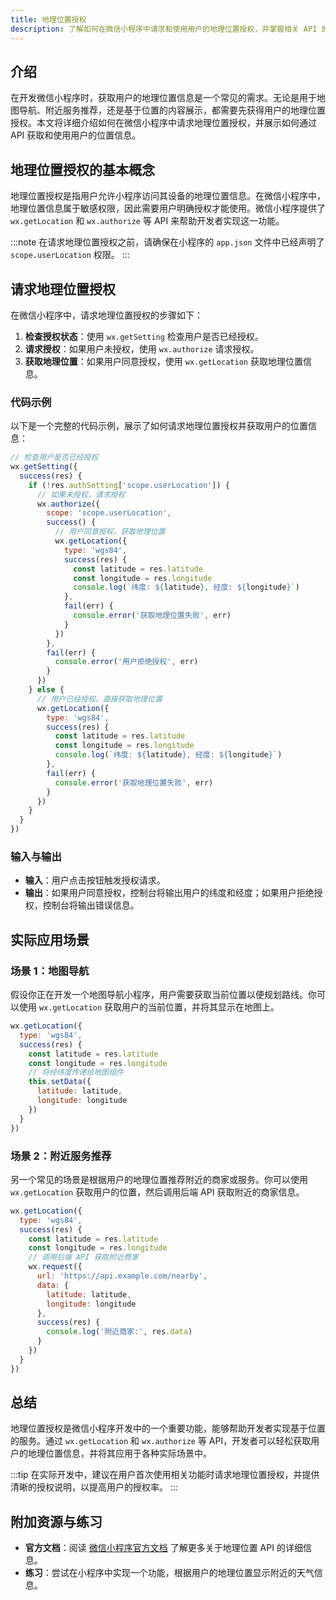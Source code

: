 ```yaml
---
title: 地理位置授权
description: 了解如何在微信小程序中请求和使用用户的地理位置授权，并掌握相关 API 的使用方法。
---
```


## 介绍

在开发微信小程序时，获取用户的地理位置信息是一个常见的需求。无论是用于地图导航、附近服务推荐，还是基于位置的内容展示，都需要先获得用户的地理位置授权。本文将详细介绍如何在微信小程序中请求地理位置授权，并展示如何通过 API 获取和使用用户的位置信息。

## 地理位置授权的基本概念

地理位置授权是指用户允许小程序访问其设备的地理位置信息。在微信小程序中，地理位置信息属于敏感权限，因此需要用户明确授权才能使用。微信小程序提供了 `wx.getLocation` 和 `wx.authorize` 等 API 来帮助开发者实现这一功能。

:::note
在请求地理位置授权之前，请确保在小程序的 `app.json` 文件中已经声明了 `scope.userLocation` 权限。
:::

## 请求地理位置授权

在微信小程序中，请求地理位置授权的步骤如下：

1. **检查授权状态**：使用 `wx.getSetting` 检查用户是否已经授权。
2. **请求授权**：如果用户未授权，使用 `wx.authorize` 请求授权。
3. **获取地理位置**：如果用户同意授权，使用 `wx.getLocation` 获取地理位置信息。

### 代码示例

以下是一个完整的代码示例，展示了如何请求地理位置授权并获取用户的位置信息：

```javascript
// 检查用户是否已经授权
wx.getSetting({
  success(res) {
    if (!res.authSetting['scope.userLocation']) {
      // 如果未授权，请求授权
      wx.authorize({
        scope: 'scope.userLocation',
        success() {
          // 用户同意授权，获取地理位置
          wx.getLocation({
            type: 'wgs84',
            success(res) {
              const latitude = res.latitude
              const longitude = res.longitude
              console.log(`纬度: ${latitude}, 经度: ${longitude}`)
            },
            fail(err) {
              console.error('获取地理位置失败', err)
            }
          })
        },
        fail(err) {
          console.error('用户拒绝授权', err)
        }
      })
    } else {
      // 用户已经授权，直接获取地理位置
      wx.getLocation({
        type: 'wgs84',
        success(res) {
          const latitude = res.latitude
          const longitude = res.longitude
          console.log(`纬度: ${latitude}, 经度: ${longitude}`)
        },
        fail(err) {
          console.error('获取地理位置失败', err)
        }
      })
    }
  }
})
```

### 输入与输出

- **输入**：用户点击按钮触发授权请求。
- **输出**：如果用户同意授权，控制台将输出用户的纬度和经度；如果用户拒绝授权，控制台将输出错误信息。

## 实际应用场景

### 场景 1：地图导航

假设你正在开发一个地图导航小程序，用户需要获取当前位置以便规划路线。你可以使用 `wx.getLocation` 获取用户的当前位置，并将其显示在地图上。

```javascript
wx.getLocation({
  type: 'wgs84',
  success(res) {
    const latitude = res.latitude
    const longitude = res.longitude
    // 将经纬度传递给地图组件
    this.setData({
      latitude: latitude,
      longitude: longitude
    })
  }
})
```

### 场景 2：附近服务推荐

另一个常见的场景是根据用户的地理位置推荐附近的商家或服务。你可以使用 `wx.getLocation` 获取用户的位置，然后调用后端 API 获取附近的商家信息。

```javascript
wx.getLocation({
  type: 'wgs84',
  success(res) {
    const latitude = res.latitude
    const longitude = res.longitude
    // 调用后端 API 获取附近商家
    wx.request({
      url: 'https://api.example.com/nearby',
      data: {
        latitude: latitude,
        longitude: longitude
      },
      success(res) {
        console.log('附近商家:', res.data)
      }
    })
  }
})
```

## 总结

地理位置授权是微信小程序开发中的一个重要功能，能够帮助开发者实现基于位置的服务。通过 `wx.getLocation` 和 `wx.authorize` 等 API，开发者可以轻松获取用户的地理位置信息，并将其应用于各种实际场景中。

:::tip
在实际开发中，建议在用户首次使用相关功能时请求地理位置授权，并提供清晰的授权说明，以提高用户的授权率。
:::

## 附加资源与练习

- **官方文档**：阅读 [微信小程序官方文档](https://developers.weixin.qq.com/miniprogram/dev/api/location/wx.getLocation.html) 了解更多关于地理位置 API 的详细信息。
- **练习**：尝试在小程序中实现一个功能，根据用户的地理位置显示附近的天气信息。